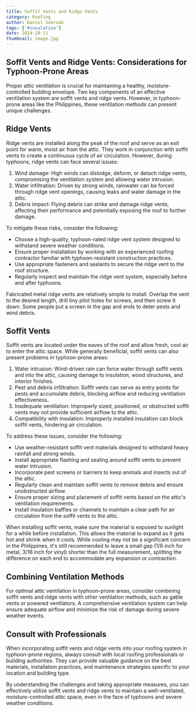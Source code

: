 ```yaml
---
title: Soffit Vents and Ridge Vents
category: Roofing
author: Daniel Sobrado
tags: ['#insulation']
date: 2024-29-11
thumbnail: image.jpg
---
```


## Soffit Vents and Ridge Vents: Considerations for Typhoon-Prone Areas

Proper attic ventilation is crucial for maintaining a healthy, moisture-controlled building envelope. Two key components of an effective ventilation system are soffit vents and ridge vents. However, in typhoon-prone areas like the Philippines, these ventilation methods can present unique challenges.

## Ridge Vents

Ridge vents are installed along the peak of the roof and serve as an exit point for warm, moist air from the attic. They work in conjunction with soffit vents to create a continuous cycle of air circulation. However, during typhoons, ridge vents can face several issues:

1. Wind damage: High winds can dislodge, deform, or detach ridge vents, compromising the ventilation system and allowing water intrusion.
2. Water infiltration: Driven by strong winds, rainwater can be forced through ridge vent openings, causing leaks and water damage in the attic.
3. Debris impact: Flying debris can strike and damage ridge vents, affecting their performance and potentially exposing the roof to further damage.

To mitigate these risks, consider the following:

- Choose a high-quality, typhoon-rated ridge vent system designed to withstand severe weather conditions.
- Ensure proper installation by working with an experienced roofing contractor familiar with typhoon-resistant construction practices.
- Use appropriate fasteners and sealants to secure the ridge vent to the roof structure.
- Regularly inspect and maintain the ridge vent system, especially before and after typhoons.

 Fabricated metal ridge vents are relatively simple to install. Overlap the vent to the desired length, drill tiny pilot holes for screws, and then screw it down. Some people put a screen in the gap and ends to deter pests and wind debris.

## Soffit Vents

Soffit vents are located under the eaves of the roof and allow fresh, cool air to enter the attic space. While generally beneficial, soffit vents can also present problems in typhoon-prone areas:

1. Water intrusion: Wind-driven rain can force water through soffit vents and into the attic, causing damage to insulation, wood structures, and interior finishes.
2. Pest and debris infiltration: Soffit vents can serve as entry points for pests and accumulate debris, blocking airflow and reducing ventilation effectiveness.
3. Inadequate ventilation: Improperly sized, positioned, or obstructed soffit vents may not provide sufficient airflow to the attic.
4. Compatibility with insulation: Improperly installed insulation can block soffit vents, hindering air circulation.

To address these issues, consider the following:

- Use weather-resistant soffit vent materials designed to withstand heavy rainfall and strong winds.
- Install appropriate flashing and sealing around soffit vents to prevent water intrusion.
- Incorporate pest screens or barriers to keep animals and insects out of the attic.
- Regularly clean and maintain soffit vents to remove debris and ensure unobstructed airflow.
- Ensure proper sizing and placement of soffit vents based on the attic's ventilation requirements.
- Install insulation baffles or channels to maintain a clear path for air circulation from the soffit vents to the attic.

When installing soffit vents, make sure the material is exposed to sunlight for a while before installation. This allows the material to expand as it gets hot and shrink when it cools. While cooling may not be a significant concern in the Philippines, it's still recommended to leave a small gap (1/8 inch for metal, 3/16 inch for vinyl) shorter than the full measurement, splitting the difference on each end to accommodate any expansion or contraction.

## Combining Ventilation Methods

For optimal attic ventilation in typhoon-prone areas, consider combining soffit vents and ridge vents with other ventilation methods, such as gable vents or powered ventilators. A comprehensive ventilation system can help ensure adequate airflow and minimize the risk of damage during severe weather events.

## Consult with Professionals

When incorporating soffit vents and ridge vents into your roofing system in typhoon-prone regions, always consult with local roofing professionals or building authorities. They can provide valuable guidance on the best materials, installation practices, and maintenance strategies specific to your location and building type.

By understanding the challenges and taking appropriate measures, you can effectively utilize soffit vents and ridge vents to maintain a well-ventilated, moisture-controlled attic space, even in the face of typhoons and severe weather conditions.